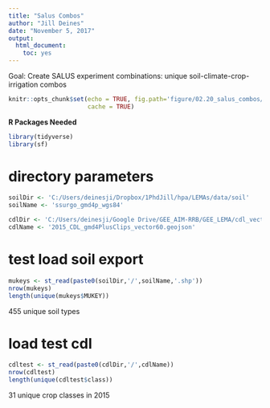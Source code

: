 ```yaml
---
title: "Salus Combos"
author: "Jill Deines"
date: "November 5, 2017"
output: 
  html_document:
    toc: yes
---
```


Goal: Create SALUS experiment combinations: unique soil-climate-crop-irrigation combos

```r
knitr::opts_chunk$set(echo = TRUE, fig.path='figure/02.20_salus_combos/',
                      cache = TRUE)
```

**R Packages Needed**

```r
library(tidyverse)
library(sf)
```

# directory parameters

```r
soilDir <- 'C:/Users/deinesji/Dropbox/1PhdJill/hpa/LEMAs/data/soil'
soilName <- 'ssurgo_gmd4p_wgs84'

cdlDir <- 'C:/Users/deinesji/Google Drive/GEE_AIM-RRB/GEE_LEMA/cdl_vectors_lema'
cdlName <- '2015_CDL_gmd4PlusClips_vector60.geojson'
```


# test load soil export

```r
mukeys <- st_read(paste0(soilDir,'/',soilName,'.shp'))
nrow(mukeys)
length(unique(mukeys$MUKEY))
```

455 unique soil types 

# load test cdl

```r
cdltest <- st_read(paste0(cdlDir,'/',cdlName))
nrow(cdltest)
length(unique(cdltest$class))
```

31 unique crop classes in 2015